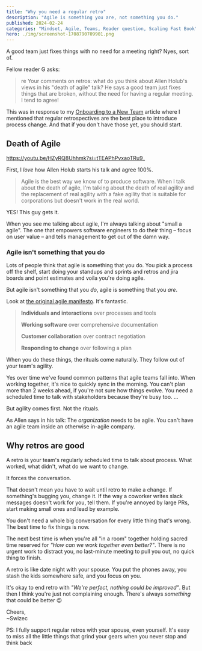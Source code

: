 ```yaml
---
title: "Why you need a regular retro"
description: "Agile is something you are, not something you do."
published: 2024-02-24
categories: "Mindset, Agile, Teams, Reader question, Scaling Fast Book"
hero: ./img/screenshot-1708790709901.png
---
```


A good team just fixes things with no need for a meeting right? Nyes, sort of.

Fellow reader G asks:

> re Your comments on retros: what do you think about Allen Holub's views in his "death of agile" talk? He says a good team just fixes things that are broken, without the need for having a regular meeting. I tend to agree!

This was in response to my [Onboarding to a New Team](https://swizec.com/blog/onboarding-to-a-new-team/) article where I mentioned that regular retrospectives are the best place to introduce process change. And that if you don't have those yet, you should start.

## Death of Agile

https://youtu.be/HZyRQ8Uhhmk?si=tTEAPhPvxaoTRu9_

First, I _love_ how Allen Holub starts his talk and agree 100%.

> Agile is the best way we know of to produce software. When I talk about the death of agile, I'm talking about the death of real agility and the replacement of real agility with a fake agility that is suitable for corporations but doesn't work in the real world.

YES! This guy gets it.

When you see me talking about agile, I'm always talking about "small a agile". The one that empowers software engineers to do their thing – focus on user value – and tells management to get out of the damn way.

### Agile isn't something that you do

Lots of people think that agile is something that you do. You pick a process off the shelf, start doing your standups and sprints and retros and jira boards and point estimates and voila you're doing agile.

But agile isn't something that you _do_, agile is something that you _are_.

Look at [the original agile manifesto](http://agilemanifesto.org). It's fantastic.

> **Individuals and interactions** over processes and tools
>
> **Working software** over comprehensive documentation
>
> **Customer collaboration** over contract negotiation
>
> **Responding to change** over following a plan

When you do these things, the rituals come naturally. They follow out of your team's agility.

Yes over time we've found common patterns that agile teams fall into. When working together, it's nice to quickly sync in the morning. You can't plan more than 2 weeks ahead, if you're not sure how things evolve. You need a scheduled time to talk with stakeholders because they're busy too. ...

But agility comes first. Not the rituals.

As Allen says in his talk: The _organization_ needs to be agile. You can't have an agile team inside an otherwise in-agile company.

## Why retros are good

A retro is your team's regularly scheduled time to talk about process. What worked, what didn't, what do we want to change.

It forces the conversation.

That doesn't mean you have to wait until retro to make a change. If something's bugging you, change it. If the way a coworker writes slack messages doesn't work for you, tell them. If you're annoyed by large PRs, start making small ones and lead by example.

You don't need a whole big conversation for every little thing that's wrong. The best time to fix things is now.

The next best time is when you're all "in a room" together holding sacred time reserved for _"How can we work together even better?"_. There is no urgent work to distract you, no last-minute meeting to pull you out, no quick thing to finish.

A retro is like date night with your spouse. You put the phones away, you stash the kids somewhere safe, and you focus on you.

It's okay to end retro with _"We're perfect, nothing could be improved"_. But then I think you're just not complaining enough. There's always _something_ that could be better 😉

Cheers,<br/>
~Swizec

PS: I fully support regular retros with your spouse, even yourself. It's easy to miss all the little things that grind your gears when you never stop and think back
